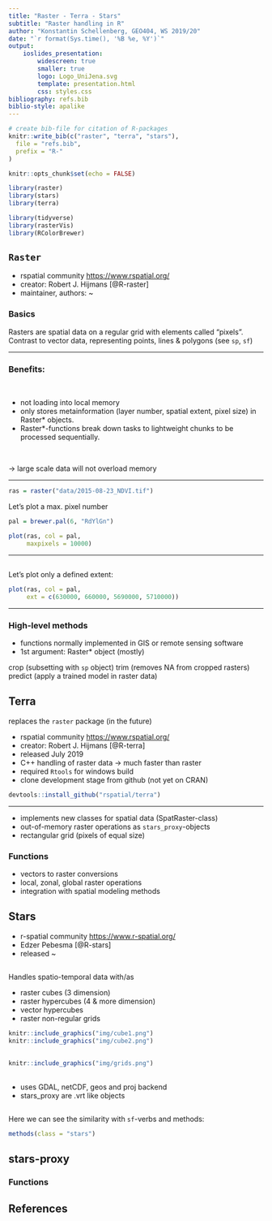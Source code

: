 ```yaml
---
title: "Raster - Terra - Stars"
subtitle: "Raster handling in R"
author: "Konstantin Schellenberg, GEO404, WS 2019/20"
date: "`r format(Sys.time(), '%B %e, %Y')`"
output: 
    ioslides_presentation:
        widescreen: true
        smaller: true
        logo: Logo_UniJena.svg
        template: presentation.html
        css: styles.css
bibliography: refs.bib
biblio-style: apalike
---
```


```r

# create bib-file for citation of R-packages
knitr::write_bib(c("raster", "terra", "stars"),
  file = "refs.bib",
  prefix = "R-"
)

```

<!-- TODO Rmd presentation: -->


<!-- Inhaltsverzeichnis -->
<!-- Fußzeile -->
<!-- Theme -->
<!-- Fondsize -->

```r
knitr::opts_chunk$set(echo = FALSE)

library(raster)
library(stars)
library(terra)

library(tidyverse)
library(rasterVis)
library(RColorBrewer)
```

## `Raster` 

- rspatial community <https://www.rspatial.org/>
- creator: Robert J. Hijmans [@R-raster]
- maintainer, authors: ~


### Basics
Rasters are spatial data on a regular grid with elements called "pixels". Contrast to vector data, representing points, lines & polygons (see `sp`, `sf`)

___

### Benefits: 

<br>

- not loading into local memory 
- only stores metainformation (layer number, spatial extent, pixel size) in Raster* objects. 
- Raster*-functions break down tasks to lightweight chunks to be processed sequentially. 

<br> 

-> large scale data will not overload memory


___

```r
ras = raster("data/2015-08-23_NDVI.tif")
```
Let's plot a max. pixel number
```r

pal = brewer.pal(6, "RdYlGn")

plot(ras, col = pal,
     maxpixels = 10000)

```
___

##

Let's plot only a defined extent:

```r
plot(ras, col = pal,
     ext = c(630000, 660000, 5690000, 5710000))
```

___


### High-level methods

- functions normally implemented in GIS or remote sensing software
- 1st argument: Raster* object (mostly)

crop (subsetting with `sp` object)
trim (removes NA from cropped rasters)
predict (apply a trained model in raster data)

## Terra 

replaces the `raster` package (in the future)

- rspatial community <https://www.rspatial.org/>
- creator: Robert J. Hijmans [@R-terra]
- released July 2019 
- C++ handling of raster data -> much faster than raster
- required `Rtools` for windows build 
- clone development stage from github (not yet on CRAN)

```r
devtools::install_github("rspatial/terra")
```

___

- implements new classes for spatial data (SpatRaster-class)
- out-of-memory raster operations as `stars_proxy`-objects
- rectangular grid (pixels of equal size)

### Functions
- vectors to raster conversions
- local, zonal, global raster operations
- integration with spatial modeling methods

## Stars

- r-spatial community <https://www.r-spatial.org/>
- Edzer Pebesma [@R-stars]
- released ~

##

Handles spatio-temporal data with/as

- raster cubes (3 dimension)
- raster hypercubes (4 & more dimension)
- vector hypercubes
- raster non-regular grids

```r
knitr::include_graphics("img/cube1.png")
knitr::include_graphics("img/cube2.png")
```

##

```r
knitr::include_graphics("img/grids.png")
```

##

- uses GDAL, netCDF, geos and proj backend
- stars_proxy are .vrt like objects


##

Here we can see the similarity with `sf`-verbs and methods:

```r
methods(class = "stars")
```

## stars-proxy






### Functions


## References